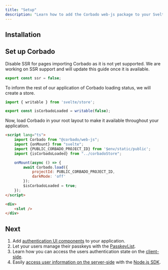 ```yaml
---
title: "Setup"
description: "Learn how to add the Corbado web-js package to your Svelte or SvelteKit application."
---
```



## Installation

<Installation />

## Set up Corbado

Disable SSR for pages importing Corbado as it is not yet supported.
We are working on SSR support and will update this guide once it is available.

```ts routes/+layout.server.ts
export const ssr = false;
```

To inform the rest of our application of Corbado loading status, we will create a store.

```ts src/corbadoStore.ts
import { writable } from 'svelte/store';

export const isCorbadoLoaded = writable(false);
```

Now, load Corbado in your root layout to make it available throughout your application.

```html routes/+layout.svelte
<script lang="ts">
    import Corbado from "@corbado/web-js";
    import {onMount} from "svelte";
    import {PUBLIC_CORBADO_PROJECT_ID} from '$env/static/public';
    import {isCorbadoLoaded} from "../corbadoStore";

    onMount(async () => {
        await Corbado.load({
            projectId: PUBLIC_CORBADO_PROJECT_ID,
            darkMode: 'off'
        });
        $isCorbadoLoaded = true;
    });
</script>

<div>
    <slot />
</div>
```

<CorbadoProviderReference isWebJS={true} />

## Next

1. Add [authentication UI components](/corbado-complete/fullstack-integration/svelte/corbadoauth) to your application.
2. Let your users manage their passkeys with the [PasskeyList](/corbado-complete/fullstack-integration/svelte/passkeylist).
3. Learn how you can access the users authentication state on the [client-side](/corbado-complete/fullstack-integration/svelte/authentication-state-client).
4. Easily [access user information on the server-side](/corbado-complete/fullstack-integration/svelte/authentication-state-server)
with the [Node.js SDK](/corbado-complete/backend-integration/node-js-sdk).
